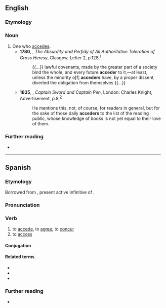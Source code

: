 {{also|accéder}}
==English==

===Etymology===
{{suffix|en|accede|er|id2=agent noun}}

===Noun===
{{en-noun}}

# One who [[accede]]s.
#* '''1780''', {{w|John Brown (theologian)|John Brown}}, ''The Absurdity and Perfidy of All Authoritative Toleration of Gross Heresy'', Glasgow, Letter 2, p.{{nbsp}}128,<sup>[http://name.umdl.umich.edu/004853555.0001.000]</sup>
#*: {{...}} lawful covenants, made by the greater part of a society bind the whole, and every future '''acceder''' to it,—at least, unless the minority o[f] '''acceders''' have, by a proper dissent, diverted the obligation from themselves {{...}}
#* '''1835''', {{w|Leigh Hunt}}, ''Captain Sword and Captain Pen'', London: Charles Knight, Advertisement, p.{{nbsp}}8,<sup>[https://archive.org/details/captainsword00huntrich]</sup>
#*: He mentions this, not, of course, for readers in general, but for the sake of those daily '''acceders''' to the list of the reading public, whose knowledge of books is not yet equal to their love of them.

===Further reading===
* {{R:Websters 1913}}

----

==Spanish==

===Etymology===
Borrowed from {{bor|es|la|accēdere}}, present active infinitive of {{m|la|accēdō}}.

===Pronunciation===
{{es-IPA}}

===Verb===
{{es-verb}}

# to [[accede]], to [[agree]], to [[concur]]
# to [[access]]

====Conjugation====
{{es-conj}}

====Related terms====
* {{l|es|accesible}}
* {{l|es|accesión}}
* {{l|es|acceso}}

===Further reading===
* {{R:DRAE}}